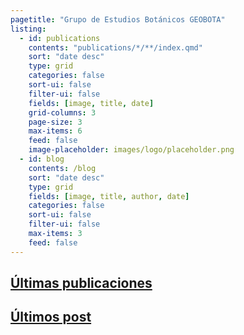 ```yaml
---
pagetitle: "Grupo de Estudios Botánicos GEOBOTA"
listing:
  - id: publications
    contents: "publications/*/**/index.qmd"
    sort: "date desc"
    type: grid
    categories: false
    sort-ui: false
    filter-ui: false
    fields: [image, title, date]
    grid-columns: 3
    page-size: 3
    max-items: 6
    feed: false
    image-placeholder: images/logo/placeholder.png
  - id: blog
    contents: /blog
    sort: "date desc"
    type: grid
    fields: [image, title, author, date]
    categories: false
    sort-ui: false
    filter-ui: false
    max-items: 3
    feed: false
---
```


<a href="publications.qmd">

## Últimas publicaciones
</a>

:::{#publications}
:::

<a href="blog.qmd">

## Últimos post
</a>

:::{#blog}
:::